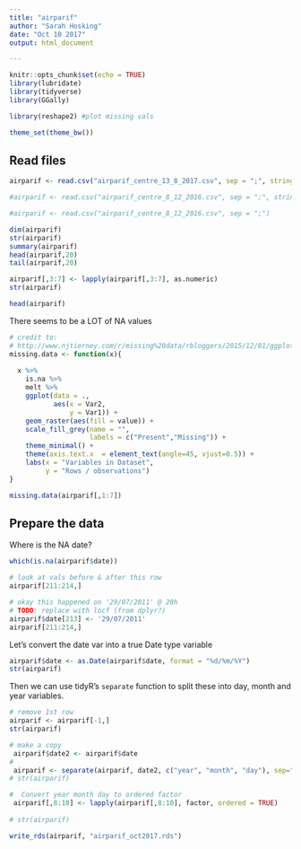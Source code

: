 ```yaml
---
title: "airparif"
author: "Sarah Hosking"
date: "Oct 10 2017"
output: html_document

---
```


```r
knitr::opts_chunk$set(echo = TRUE)
library(lubridate)
library(tidyverse)
library(GGally)

library(reshape2) #plot missing vals

theme_set(theme_bw())

```

## Read files


```r

airparif <- read.csv("airparif_centre_13_8_2017.csv", sep = ";", stringsAsFactors = FALSE)

#airparif <- read.csv("airparif_centre_8_12_2016.csv", sep = ";", stringsAsFactors = FALSE)

#airparif <- read.csv("airparif_centre_8_12_2016.csv", sep = ";")

dim(airparif)
str(airparif)
summary(airparif)
head(airparif,20)
tail(airparif,20)

```

```r

airparif[,3:7] <- lapply(airparif[,3:7], as.numeric)
str(airparif)

```

```r

head(airparif)
```

There seems to be a LOT of NA values

```r
# credit to:
# http://www.njtierney.com/r/missing%20data/rbloggers/2015/12/01/ggplot-missing-data/
missing.data <- function(x){
  
  x %>% 
    is.na %>%
    melt %>%
    ggplot(data = .,
           aes(x = Var2,
               y = Var1)) +
    geom_raster(aes(fill = value)) +
    scale_fill_grey(name = "",
                    labels = c("Present","Missing")) +
    theme_minimal() + 
    theme(axis.text.x  = element_text(angle=45, vjust=0.5)) + 
    labs(x = "Variables in Dataset",
         y = "Rows / observations")
}

missing.data(airparif[,1:7])
```


## Prepare the data

Where is the NA date?

```r

which(is.na(airparif$date))

# look at vals before & after this row
airparif[211:214,]

# okay this happened on '29/07/2011' @ 20h
# TODO: replace with locf (from dplyr?)
airparif$date[213] <- '29/07/2011'
airparif[211:214,]

```


Let's convert the date var into a true Date type variable

```r

airparif$date <- as.Date(airparif$date, format = "%d/%m/%Y")
str(airparif)

```

Then we can use tidyR's `separate` function to split these into day, month and year variables.

```r

# remove 1st row
airparif <- airparif[-1,]
str(airparif)

```

```r

# make a copy
 airparif$date2 <- airparif$date
# 
 airparif <- separate(airparif, date2, c("year", "month", "day"), sep="-")
# str(airparif)

#  Convert year month day to ordered factor
 airparif[,8:10] <- lapply(airparif[,8:10], factor, ordered = TRUE)
 
# str(airparif)

```

```r

write_rds(airparif, "airparif_oct2017.rds")

```


